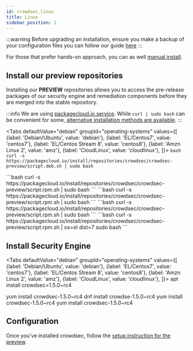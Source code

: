 ```yaml
---
id: crowdsec_linux
title: Linux
sidebar_position: 1
---
```



:::warning
Before upgrading an installation, ensure you make a backup of your configuration files you can follow our guide [here](backup_guide/)
:::

For those that prefer hands-on approach, you can as well [manual install](building.md).

## Install our preview repositories

Installing our **PREVIEW** repositories allows you to access the pre-release packages of our security engine and remediation components before they are merged into the stable repository.

:::info
We are using [packagecloud.io service](https://packagecloud.io/crowdsec/crowdsec-preview/).
While `curl | sudo bash` can be convenient for some, [alternative installation methods are available](https://packagecloud.io/crowdsec/crowdsec-preview/install#manual).
:::


<Tabs
  defaultValue="debian"
  groupId="operating-systems"
  values={[
    {label: 'Debian/Ubuntu', value: 'debian'},
    {label: 'EL/Centos7', value: 'centos7'},
    {label: 'EL/Centos Stream 8', value: 'centos8'},
    {label: 'Amzn Linux 2', value: 'amz'},
    {label: 'CloudLinux', value: 'cloudlinux'},
  ]}>
  <TabItem value="debian">
    ```bash
    curl -s https://packagecloud.io/install/repositories/crowdsec/crowdsec-preview/script.deb.sh | sudo bash
    ```
  </TabItem>
  
  <TabItem value="centos7">
    ```bash
    curl -s https://packagecloud.io/install/repositories/crowdsec/crowdsec-preview/script.rpm.sh | sudo bash
    ```
  </TabItem>

  <TabItem value="centos8">
    ```bash
    curl -s https://packagecloud.io/install/repositories/crowdsec/crowdsec-preview/script.rpm.sh | sudo bash
    ```
  </TabItem>

  <TabItem value="amz">
    ```bash
    curl -s https://packagecloud.io/install/repositories/crowdsec/crowdsec-preview/script.rpm.sh | sudo bash
    ```
  </TabItem>

  <TabItem value="cloudlinux">
    ```bash
    curl -s https://packagecloud.io/install/repositories/crowdsec/crowdsec-preview/script.rpm.sh | os=el dist=7 sudo bash
    ```
  </TabItem>
</Tabs>



## Install Security Engine

<Tabs
  defaultValue="debian"
  groupId="operating-systems"
  values={[
    {label: 'Debian/Ubuntu', value: 'debian'},
    {label: 'EL/Centos7', value: 'centos7'},
    {label: 'EL/Centos Stream 8', value: 'centos8'},
    {label: 'Amzn Linux 2', value: 'amz'},
    {label: 'CloudLinux', value: 'cloudlinux'},
  ]}>
  <TabItem value="debian">
    <CodeBlock className="language-bash">apt install crowdsec=1.5.0~rc4</CodeBlock>
  </TabItem>
  
  <TabItem value="centos7">
    <CodeBlock className="language-bash">yum install crowdsec-1.5.0~rc4</CodeBlock>
  </TabItem>

  <TabItem value="centos8">
    <CodeBlock className="language-bash">dnf install crowdse-1.5.0~rc4</CodeBlock>
  </TabItem>

  <TabItem value="amz">
    <CodeBlock className="language-bash">yum install crowdsec-1.5.0~rc4</CodeBlock>
  </TabItem>

  <TabItem value="cloudlinux">
    <CodeBlock className="language-bash">yum install crowdsec-1.5.0~rc4</CodeBlock>
  </TabItem>
</Tabs>


## Configuration

Once you've installed crowdsec, follow the [setup instruction for the preview](/preview/1-5/setup.mdx).